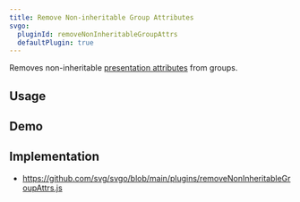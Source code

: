 ```yaml
---
title: Remove Non-inheritable Group Attributes
svgo:
  pluginId: removeNonInheritableGroupAttrs
  defaultPlugin: true
---
```


Removes non-inheritable [presentation attributes](https://developer.mozilla.org/docs/Web/SVG/Attribute/Presentation) from groups.

## Usage

<PluginUsage/>

## Demo

<PluginDemo/>

## Implementation

* https://github.com/svg/svgo/blob/main/plugins/removeNonInheritableGroupAttrs.js
